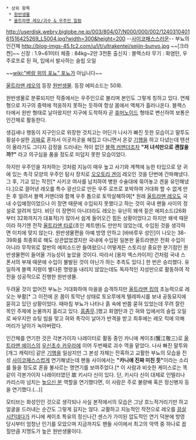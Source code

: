  * 상위 항목
  * [[원반생물]]
  * [[울트라맨 레오/괴수 & 우주인 일람]]

http://userdisk.webry.biglobe.ne.jp/003/804/07/N000/000/002/124031040161516425269_L5004.jpg?width=300&height=200 
--[[사이코패스]]스러운-- 부뇨의 인간체
http://blog-imgs-45.fc2.com/u/l/t/ultrakentei/seijin-bunyo.jpg
~~[크라켄]~~
신장 : 1.9~61미터 
체중 : 84kg~2만 3천톤
출신지 : 블랙스타
무기 : 화염탄, 우주로프로 된 혀, 입에서 발사하는 슬립 오일 

~~[[wiki:"벼랑 위의 포뇨" 포뇨]]가 아닙니다~~

[[울트라맨 레오]]의 등장 [[원반생물]]. 등장 에피소드는 50화.

원반생물로 분류되지만 작중에서는 우주인으로 불리며 본인도 그렇게 칭하고 있다. 연체형으로 지구의 중력에 적응하지 못하는 듯하여 항상 몸에서 액체가 흘러나온다. 블랙스타에서 원반 형태로 날아왔지만 지구에 도착하자 곧 [[휴머노이드]] 형태로 변신하여 보통은 인간체로 활동한다.

생김새나 행동이 지구인으로 위장한 것치고는 어딘가 나사가 빠진 듯한 모습이고 말투도 횡설수설한 [[괴짜]]로 혼자서 이곳저곳을 헤집고 다니면서 온갖 [[기행]]을 하고 다녔는데 텐션이 올라가도 그다지 감정을 드러내는 적이 없던 [[블랙 커맨더]]조차 '''"저 녀석만으로 괜찮을까?"''' 라고 의구심을 품을 정도로 미덥지 못한 모습이었다. 

하지만 우주인을 자처하는 것처럼 지능이 매우 높고 사기와 계책에 능한 타입으로 양 귀에 있는 촉각 모양의 우주인 탐사 장치로 [[오오토리 겐]]이 레오인 것을 단번에 간파해냈다. 그 후, 기교 있는 작전[* 사키코 여사를 납치하여 병원 수술대에 묶어놓고 겐을 유인해냈다.]으로 끌어낸 레오를 특수 광선으로 만든 우주 로프로 포박하여 거대화 할 수 없게 만든 후 얼려서 블랙 커맨더와 함께 우주 톱으로 토막살해하여[* 원래 [[울트라맨 레오]]도 국내 수입예정이었으나 이 장면 때문에 수입되지 못했다고 하는 것이 국내 팬들 사이의 정설로 알려져 있다. 비단 이 장면이 아니더라도 레오는 유난히 왜색 짙은 에피소드(26화부터 32화까지가 대표적)가 많아서 쉽게 들어오긴 힘든 상황이었다고 하지만 왜색 때문이라 하기엔 전작 [[울트라맨 타로]](초인 제트맨)도 만만치 않았는데, 수입된 것을 생각하면 이치에 맞지 않는다. 원반생물편을 아예 방영 안하고 [바바루우 성인]이 나오는 38-39화를 최종회로 해도 상관없었겠지만 국내에 수입된 일본판 울트라맨은 전화 수입이 아니라 무작위로 절반의 에피소드만 들여왔으니 어떻게든 스토리상 중요한 분기점인 원반생물편이 들어올 가능성이 높았을 것이다. 따라서 [용자 엑스카이저] 건처럼 국내 스폰서의 부재 때문에 수입이 불발된 것이 아닌가 하는 추측도 있다.] 한 번은 승리했다. 유일하게 블랙 지령이 별다른 명령을 내리지 않았는데도 독자적인 지성만으로 활동하여 작전을 성공적으로 진행한 원반생물.

두려울 것이 없어진 부뇨는 거대화하여 마을을 습격하지만 [[울트라맨 킹]]의 초능력으로 레오는 부활[* 그 이전에 온 몸이 토막난 상태로 토오루에게 텔레파시를 보내 공동묘지에 묻히고 있던 상황이었다. 때마침 부뇨가 나타나 흙 속에 반쯤 묻혀 있었는데 무려 잘린 목인 주제에 눈물까지 흘리고 있다. [[흠좀무]].]했고 화염탄과 긴 혀와 입에서의 슬립 오일로 싸우지만 슈팅 빔을 맞고 혀와 촉각이 날아가 반격을 받고 최후에는 레오 킥에 의해 머리가 날아가 녹아버렸다.

인간체를 연기한 것은 각본가이자 나레이터로 활동 중인 카니에 케이조(蟹江敬三)로 [[울트라맨 에이스]]의 [[우신초수 카우라]]에 이어 두번째로 괴수 역을 맡았다. 나사 빠진 말투와 [개그 캐릭터] 같은 [[기행]]을 일삼지만 그 본성 자체는 잔혹하고 교활한 부뇨의 모습을 진성 [[사이코패스]]스럽게 연기해냈는데 팬들 사이에서는 '''"카니에 진짜 미친 듯"'''이라는 소리를 들을 정도로 혼을 불사르는 명연기를 보여주었다.[* 이 사람과 비슷한 케이스로는 똑같이 각본가이자 나레이터였던 故 키시다 신이 있다. 단, 키시다 신이 대체로 인텔리나 카리스마 넘치는 [[높으신 분]] 역할을 연기했다면, 이 사람은 주로 불량배 혹은 정신병자 등을 연기했다.(...)] 

모티브는 화성인인 것으로 생각되나 사실 본작에서의 모습은 그냥 흐느적거리기만 하고 얼굴을 드러내는 순간도 그렇게 길지는 않다. 교활하고 지능적인 작전으로 레오를 [[끔살]]시킨데다가 카니에 케이조 특유의 정신나간 센스가 가미된 압도적인 연기 덕분에 방영 당시부터 엄청난 인기를 모았으며 지금까지도 팬들 사이에서 최고의 악역 중 하나로 꼽힐만큼 지명도가 높은 원반생물이다.
